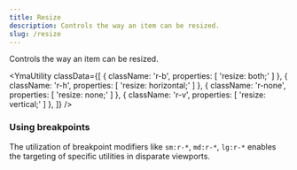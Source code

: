 ```yaml
---
title: Resize
description: Controls the way an item can be resized.
slug: /resize
---
```



Controls the way an item can be resized.

<YmaUtility
  classData={[
    {
      className: 'r-b',
      properties: [
        'resize: both;'
      ]
    },
    {
      className: 'r-h',
      properties: [
        'resize: horizontal;'
      ]
    },
    {
      className: 'r-none',
      properties: [
        'resize: none;'
      ]
    },
    {
      className: 'r-v',
      properties: [
        'resize: vertical;'
      ]
    },
  ]}
/>

### Using breakpoints

The utilization of breakpoint modifiers like `sm:r-*`, `md:r-*`, `lg:r-*` enables the targeting of specific utilities in disparate viewports.